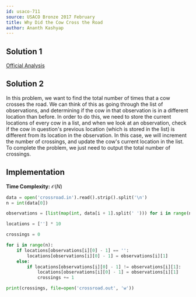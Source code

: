 ```yaml
---
id: usaco-711
source: USACO Bronze 2017 February
title: Why Did the Cow Cross the Road
author: Ananth Kashyap
---
```


## Solution 1

[Official Analysis](http://www.usaco.org/current/data/sol_crossroad_bronze_feb17.html)

## Solution 2
In this problem, we want to find the total number of times that a cow crosses the road. We can think of this as going through the list of observations, and determining if the cow in that observation is in a different location than before. In order to do this, we need to store the current locations of every cow in a list, and when we look at an observation, check if the cow in question's previous location (which is stored in the list) is different from its location in the observation. In this case, we will increment the number of crossings, and update the cow's current location in the list. To complete the problem, we just need to output the total number of crossings.


## Implementation

**Time Complexity:** $\mathcal{O}(N)$

<LanguageSection>
<PySection>

```py
data = open('crossroad.in').read().strip().split('\n')
n = int(data[0])

observations = [list(map(int, data[i + 1].split(' '))) for i in range(n)]

locations = [''] * 10

crossings = 0

for i in range(n):
	if locations[observations[i][0] - 1] == '':
		locations[observations[i][0] - 1] = observations[i][1]
	else:
		if locations[observations[i][0] - 1] != observations[i][1]:
			locations[observations[i][0] - 1] = observations[i][1]
			crossings += 1

print(crossings, file=open('crossroad.out', 'w'))
```

</PySection>

</LanguageSection>
